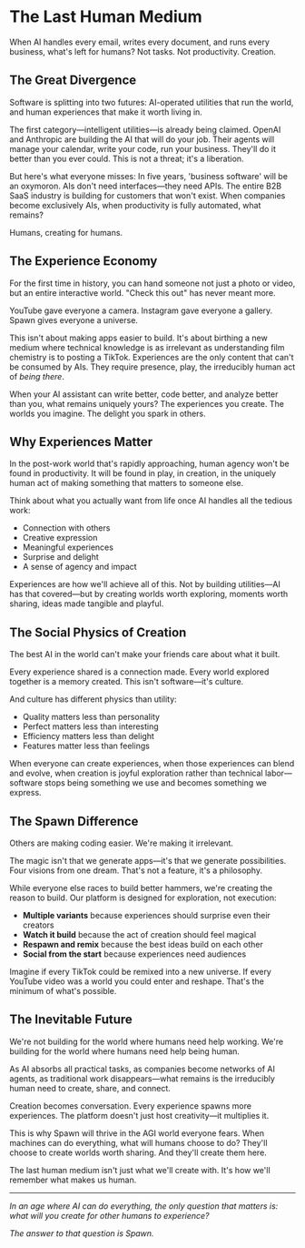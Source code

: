 

<BlogHeader metadata={metadata} />

# The Last Human Medium

When AI handles every email, writes every document, and runs every business, what's left for humans? Not tasks. Not productivity. Creation.

## The Great Divergence

Software is splitting into two futures: AI-operated utilities that run the world, and human experiences that make it worth living in.

The first category—intelligent utilities—is already being claimed. OpenAI and Anthropic are building the AI that will do your job. Their agents will manage your calendar, write your code, run your business. They'll do it better than you ever could. This is not a threat; it's a liberation.

But here's what everyone misses: In five years, 'business software' will be an oxymoron. AIs don't need interfaces—they need APIs. The entire B2B SaaS industry is building for customers that won't exist. When companies become exclusively AIs, when productivity is fully automated, what remains?

Humans, creating for humans.

## The Experience Economy

For the first time in history, you can hand someone not just a photo or video, but an entire interactive world. "Check this out" has never meant more.

YouTube gave everyone a camera. Instagram gave everyone a gallery. Spawn gives everyone a universe.

This isn't about making apps easier to build. It's about birthing a new medium where technical knowledge is as irrelevant as understanding film chemistry is to posting a TikTok. Experiences are the only content that can't be consumed by AIs. They require presence, play, the irreducibly human act of _being there_.

When your AI assistant can write better, code better, and analyze better than you, what remains uniquely yours? The experiences you create. The worlds you imagine. The delight you spark in others.

## Why Experiences Matter

In the post-work world that's rapidly approaching, human agency won't be found in productivity. It will be found in play, in creation, in the uniquely human act of making something that matters to someone else.

Think about what you actually want from life once AI handles all the tedious work:

- Connection with others
- Creative expression
- Meaningful experiences
- Surprise and delight
- A sense of agency and impact

Experiences are how we'll achieve all of this. Not by building utilities—AI has that covered—but by creating worlds worth exploring, moments worth sharing, ideas made tangible and playful.

## The Social Physics of Creation

The best AI in the world can't make your friends care about what it built.

Every experience shared is a connection made. Every world explored together is a memory created. This isn't software—it's culture.

And culture has different physics than utility:

- Quality matters less than personality
- Perfect matters less than interesting
- Efficiency matters less than delight
- Features matter less than feelings

When everyone can create experiences, when those experiences can blend and evolve, when creation is joyful exploration rather than technical labor—software stops being something we use and becomes something we express.

## The Spawn Difference

Others are making coding easier. We're making it irrelevant.

The magic isn't that we generate apps—it's that we generate possibilities. Four visions from one dream. That's not a feature, it's a philosophy.

While everyone else races to build better hammers, we're creating the reason to build. Our platform is designed for exploration, not execution:

- **Multiple variants** because experiences should surprise even their creators
- **Watch it build** because the act of creation should feel magical
- **Respawn and remix** because the best ideas build on each other
- **Social from the start** because experiences need audiences

Imagine if every TikTok could be remixed into a new universe. If every YouTube video was a world you could enter and reshape. That's the minimum of what's possible.

## The Inevitable Future

We're not building for the world where humans need help working. We're building for the world where humans need help being human.

As AI absorbs all practical tasks, as companies become networks of AI agents, as traditional work disappears—what remains is the irreducibly human need to create, share, and connect.

Creation becomes conversation. Every experience spawns more experiences. The platform doesn't just host creativity—it multiplies it.

This is why Spawn will thrive in the AGI world everyone fears. When machines can do everything, what will humans choose to do? They'll choose to create worlds worth sharing. And they'll create them here.

The last human medium isn't just what we'll create with. It's how we'll remember what makes us human.

---

_In an age where AI can do everything, the only question that matters is: what will you create for other humans to experience?_

_The answer to that question is Spawn._
